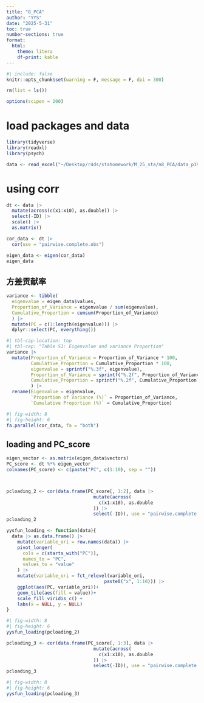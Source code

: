 ```yaml
---
title: "8_PCA"
author: "YYS"
date: "2025-5-31"
toc: true
number-sections: true
format:
  html:
    theme: litera
    df-print: kable
---
```


```r
#| include: false
knitr::opts_chunk$set(warning = F, message = F, dpi = 300)
```

```r
rm(list = ls())
```

```r
options(scipen = 200)
```

# load packages and data

```r
library(tidyverse)
library(readxl)
library(psych)
```



```r
data <- read_excel("~/Desktop/r4ds/stahomework/M_25_sta/n8_PCA/data_p191.xlsx")
```

# using corr

```r
dt <- data |>
  mutate(across(c(x1:x10), as.double)) |> 
  select(-ID) |> 
  scale() |> 
  as.matrix()

cor_data <- dt |> 
  cor(use = "pairwise.complete.obs")

eigen_data <- eigen(cor_data)
eigen_data
```


## 方差贡献率

```r
variance <- tibble(
  eigenvalue = eigen_data$values,
  Proportion_of_Variance = eigenvalue / sum(eigenvalue),
  Cumulative_Proportion = cumsum(Proportion_of_Variance)
  ) |> 
  mutate(PC = c(1:length(eigenvalue))) |> 
  dplyr::select(PC, everything())
```


```r
#| tbl-cap-location: top
#| tbl-cap: "Table S1: Eigenvalue and variance Proportion"
variance |> 
  mutate(Proportion_of_Variance = Proportion_of_Variance * 100, 
         Cumulative_Proportion = Cumulative_Proportion * 100, 
         eigenvalue = sprintf("%.3f", eigenvalue), 
         Proportion_of_Variance = sprintf("%.2f", Proportion_of_Variance), 
         Cumulative_Proportion = sprintf("%.2f", Cumulative_Proportion), 
         ) |> 
  rename(Eigenvalue = eigenvalue, 
         `Proportion of Variance (%)` = Proportion_of_Variance, 
         `Cumulative Proportion (%)` = Cumulative_Proportion)
```


```r
#| fig-width: 8
#| fig-height: 6
fa.parallel(cor_data, fa = "both")
```

## loading and PC_score

```r
eigen_vector <- as.matrix(eigen_data$vectors)
PC_score <- dt %*% eigen_vector
colnames(PC_score) <- c(paste("PC", c(1:10), sep = "")) 



pcloading_2 <- cor(data.frame(PC_score[, 1:2], data |>
                                mutate(across(
                                  c(x1:x10), as.double
                                )) |>
                                select(-ID)), use = "pairwise.complete.obs")[-(1:2), 1:2]
pcloading_2
```



```r
yysfun_loading <- function(data){
  data |> as.data.frame() |> 
    mutate(variable_ori = row.names(data)) |> 
    pivot_longer(
      cols = c(starts_with("PC")), 
      names_to = "PC", 
      values_to = "value"
    ) |> 
    mutate(variable_ori = fct_relevel(variable_ori, 
                                    paste0("x", 1:10))) |> 
    ggplot(aes(PC, variable_ori))+
    geom_tile(aes(fill = value))+
    scale_fill_viridis_c() +
    labs(x = NULL, y = NULL)
}
```


```r
#| fig-width: 8
#| fig-height: 6
yysfun_loading(pcloading_2)
```




```r
pcloading_3 <- cor(data.frame(PC_score[, 1:3], data |>
                                mutate(across(
                                  c(x1:x10), as.double
                                )) |>
                                select(-ID)), use = "pairwise.complete.obs")[-(1:3), 1:3]
pcloading_3
```

```r
#| fig-width: 8
#| fig-height: 6
yysfun_loading(pcloading_3)
```
